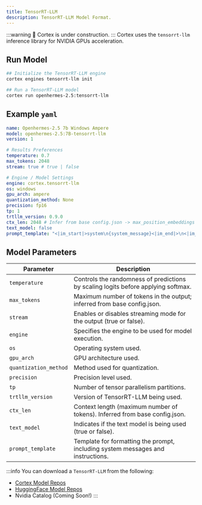 ```yaml
---
title: TensorRT-LLM
description: TensorRT-LLM Model Format.
---
```


:::warning
🚧 Cortex is under construction.
:::
Cortex uses the `tensorrt-llm` inference library for NVIDIA GPUs acceleration.

## Run Model
```bash
## Initialize the TensorRT-LLM engine
cortex engines tensorrt-llm init

## Run a TensorRT-LLM model
cortex run openhermes-2.5:tensorrt-llm
```
## Example `yaml`
```yaml
name: Openhermes-2.5 7b Windo‌ws Am‌‌pere
model: openhermes-2.5:7B-tensorrt-llm
version: 1

# Results Preferences
temperature: 0.7
max_tokens: 2048
stream: true # true | false

# Engine / Model Settings
engine: cortex.tensorrt-llm
os: windows
gpu_arch: ampere
quantization_method: None
precision: fp16
tp: 1
trtllm_version: 0.9.0
ctx_len: 2048 # Infer from base config.json -> max_position_embeddings
text_model: false
prompt_template: "<|im_start|>system\n{system_message}<|im_end|>\n<|im_start|>user\n{prompt}<|im_end|>\n<|im_start|>assistant\n"

```
## Model Parameters

| **Parameter**          | **Description**                                                                      |
|------------------------|--------------------------------------------------------------------------------------|
| `temperature`          | Controls the randomness of predictions by scaling logits before applying softmax.     |
| `max_tokens`           | Maximum number of tokens in the output; inferred from base config.json.               |
| `stream`               | Enables or disables streaming mode for the output (true or false).                    |
| `engine`               | Specifies the engine to be used for model execution.      |
| `os`                   | Operating system used.                                               |
| `gpu_arch`             | GPU architecture used.                                                   |
| `quantization_method`  | Method used for quantization.                                            |
| `precision`            | Precision level used.                                                   |
| `tp`                   | Number of tensor parallelism partitions.                                             |
| `trtllm_version`       | Version of TensorRT-LLM being used.                                                  |
| `ctx_len`              | Context length (maximum number of tokens). Inferred from base config.json.            |
| `text_model`           | Indicates if the text model is being used (true or false).                           |
| `prompt_template`      | Template for formatting the prompt, including system messages and instructions.      |

:::info
You can download a `TensorRT-LLM` from the following:
- [Cortex Model Repos](/docs/hub/cortex-hub)
- [HuggingFace Model Repos](/docs/hub/hugging-face)
- Nvidia Catalog (Coming Soon!)
:::